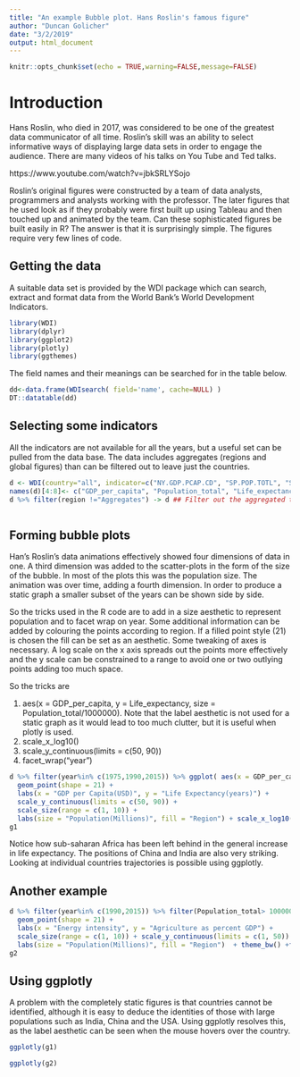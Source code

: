 ```yaml
---
title: "An example Bubble plot. Hans Roslin's famous figure"
author: "Duncan Golicher"
date: "3/2/2019"
output: html_document
---
```


```r
knitr::opts_chunk$set(echo = TRUE,warning=FALSE,message=FALSE)
```

# Introduction

Hans Roslin, who died in 2017, was considered to be one of the greatest data communicator of all time. Roslin's skill was an ability to select informative ways of displaying large data sets in order to engage the audience. There are many videos of his talks on You Tube and Ted talks.

https://www.youtube.com/watch?v=jbkSRLYSojo

Roslin's original figures were constructed by a team of data analysts, programmers and analysts working with the professor.  The later figures that he used look as if they probably were first built up using Tableau and then touched up and animated by the team. Can these sophisticated figures be built easily in R? The answer is that it is surprisingly simple. The figures require very few lines of code.

## Getting the data

A suitable data set is provided by the WDI package which can search, extract and format data from the World Bank's World Development Indicators.

```r
library(WDI)
library(dplyr)
library(ggplot2)
library(plotly)
library(ggthemes)
```

The field names and their meanings can be searched for in the table below.

```r
dd<-data.frame(WDIsearch( field='name', cache=NULL) )
DT::datatable(dd)
```

## Selecting some indicators

All the indicators are not available for all the years, but a useful set can be pulled from the data base. The data includes aggregates (regions and global figures) than can be filtered out to leave just the countries.

```r
d <- WDI(country="all", indicator=c("NY.GDP.PCAP.CD", "SP.POP.TOTL", "SP.DYN.LE00.IN","EG.EGY.PRIM.PP.KD","NV.AGR.TOTL.ZS"), start=1900, end=2018, extra = TRUE)
names(d)[4:8]<- c("GDP_per_capita", "Population_total", "Life_expectancy","Energy_intensity_MJ_GDP","Agriculture_percent_GDP") ## Set the names
d %>% filter(region !="Aggregates") -> d ## Filter out the aggregated totals

```

```r

```

## Forming bubble plots

Han's Roslin's data animations effectively showed four dimensions of data in one. A third dimension was added to the scatter-plots in the form of the size of the bubble. In most of the plots this was the population size. The animation was over time, adding a fourth dimension. In order to produce a static graph a smaller subset of the years can be shown side by side.

So the tricks used in the R code are to add in a size aesthetic to represent population and to facet wrap on year. Some additional information can be added by colouring the points according to region. If a filled point style (21) is chosen the fill can be set as an aesthetic. Some tweaking of axes is necessary. A log scale on the x axis spreads out the points more effectively and the y scale can be constrained to a range to avoid one or two outlying points adding too much space.

So the tricks are

1. aes(x = GDP_per_capita, y = Life_expectancy, size = Population_total/1000000). Note that the label aesthetic is not used for a static graph as it would lead to too much clutter, but it is useful when plotly is used.
2. scale_x_log10()
3. scale_y_continuous(limits = c(50, 90))
4. facet_wrap("year")

```r


d %>% filter(year%in% c(1975,1990,2015)) %>% ggplot( aes(x = GDP_per_capita, y = Life_expectancy, size = Population_total/1000000, fill = region, label=country)) +
  geom_point(shape = 21) +
  labs(x = "GDP per Capita(USD)", y = "Life Expectancy(years)") +
  scale_y_continuous(limits = c(50, 90)) +
  scale_size(range = c(1, 10)) +
  labs(size = "Population(Millions)", fill = "Region") + scale_x_log10() + theme_bw() +facet_wrap("year") +  theme(axis.text.x=element_text(angle=45,hjust=1)) -> g1
g1 

```

Notice how sub-saharan Africa has been left behind in the general increase in life expectancy. The positions of China and India are also very striking. Looking at individual countries trajectories is possible using ggplotly.


## Another example

```r

d %>% filter(year%in% c(1990,2015)) %>% filter(Population_total> 10000000) %>% ggplot( aes(x = Energy_intensity_MJ_GDP, y = Agriculture_percent_GDP, size = Population_total/1000000, fill = region,label=country)) +
  geom_point(shape = 21) + 
  labs(x = "Energy intensity", y = "Agriculture as percent GDP") +
  scale_size(range = c(1, 10)) + scale_y_continuous(limits = c(1, 50)) +
  labs(size = "Population(Millions)", fill = "Region")  + theme_bw() +facet_wrap("year") + scale_x_log10() + scale_y_log10()-> g2
g2
```

## Using ggplotly

A problem with the completely static figures is that countries cannot be identified, although it is  easy to deduce the identities of those with large populations such as India, China and the USA. Using ggplotly resolves this, as the label aesthetic can be seen when the mouse hovers over the country.


```r
ggplotly(g1)
```


```r
ggplotly(g2)
```

